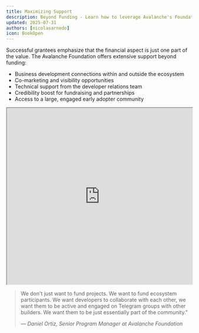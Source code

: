```yaml
---
title: Maximizing Support
description: Beyond Funding - Learn how to leverage Avalanche's Foundation Support channels to multiply your grant's impact
updated: 2025-07-31
authors: [nicolasarnedo]
icon: BookOpen
---
```


Successful grantees emphasize that the financial aspect is just one part of the value. The Avalanche Foundation offers extensive support beyond funding:

- Business development connections within and outside the ecosystem
- Co-marketing and visibility opportunities
- Technical support from the developer relations team
- Credibility boost for fundraising and partnerships
- Access to a large, engaged early adopter community

<div style={{ margin: '2rem 0' }}>
  <iframe 
    src="https://drive.google.com/file/d/124dLYKvzyP9L8E66JY3WW1_QLvqHkRwT/preview" 
    width="100%" 
    height="480" 
    allow="autoplay"
    style={{ border: 'none', borderRadius: '8px' }}
  ></iframe>
</div>

<blockquote className="quote-card">
  <p>We don't just want to fund projects. We want to fund ecosystem participants. We want developers to collaborate with each other, we want them to be active and engaged on Telegram groups with other builders. We want them to be just essentially part of the community."</p>
  <cite>— Daniel Ortiz, Senior Program Manager at Avalanche Foundation</cite>
</blockquote>
